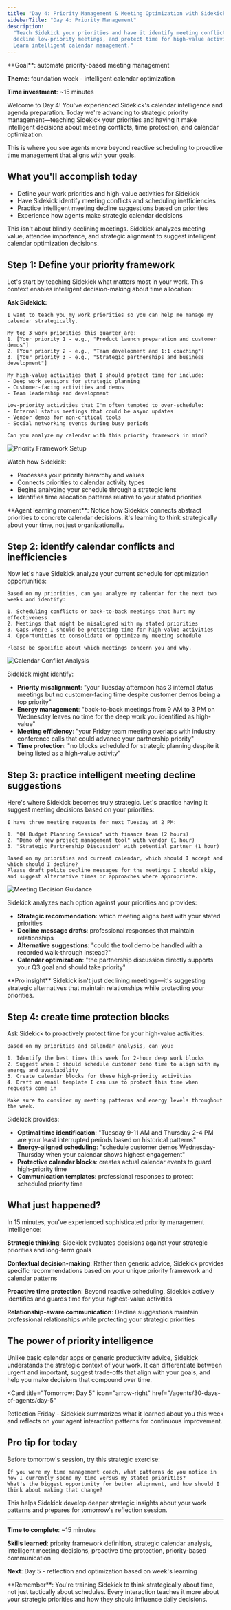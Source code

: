 ```yaml
---
title: "Day 4: Priority Management & Meeting Optimization with Sidekick"
sidebarTitle: "Day 4: Priority Management"
description:
  "Teach Sidekick your priorities and have it identify meeting conflicts,
  decline low-priority meetings, and protect time for high-value activities.
  Learn intelligent calendar management."
---
```


<Card title="Day 4 Challenge" icon="list-check">
  **Goal**: automate priority-based meeting management

**Theme**: foundation week - intelligent calendar optimization

**Time investment**: ~15 minutes

</Card>

Welcome to Day 4! You've experienced Sidekick's calendar intelligence and agenda
preparation. Today we're advancing to strategic priority management—teaching
Sidekick your priorities and having it make intelligent decisions about meeting
conflicts, time protection, and calendar optimization.

This is where you see agents move beyond reactive scheduling to proactive time
management that aligns with your goals.

## What you'll accomplish today

- Define your work priorities and high-value activities for Sidekick
- Have Sidekick identify meeting conflicts and scheduling inefficiencies
- Practice intelligent meeting decline suggestions based on priorities
- Experience how agents make strategic calendar decisions

<Warning>
  This isn't about blindly declining meetings. Sidekick analyzes meeting value,
  attendee importance, and strategic alignment to suggest intelligent calendar
  optimization decisions.
</Warning>

## Step 1: Define your priority framework

Let's start by teaching Sidekick what matters most in your work. This context
enables intelligent decision-making about time allocation:

**Ask Sidekick:**

```text
I want to teach you my work priorities so you can help me manage my calendar strategically.

My top 3 work priorities this quarter are:
1. [Your priority 1 - e.g., "Product launch preparation and customer demos"]
2. [Your priority 2 - e.g., "Team development and 1:1 coaching"]
3. [Your priority 3 - e.g., "Strategic partnerships and business development"]

My high-value activities that I should protect time for include:
- Deep work sessions for strategic planning
- Customer-facing activities and demos
- Team leadership and development

Low-priority activities that I'm often tempted to over-schedule:
- Internal status meetings that could be async updates
- Vendor demos for non-critical tools
- Social networking events during busy periods

Can you analyze my calendar with this priority framework in mind?
```

![Priority Framework Setup](/images/agents/30-days-of-agents/day4-priorities.png)

Watch how Sidekick:

- Processes your priority hierarchy and values
- Connects priorities to calendar activity types
- Begins analyzing your schedule through a strategic lens
- Identifies time allocation patterns relative to your stated priorities

<Tip>
  **Agent learning moment**: Notice how Sidekick connects abstract priorities to
  concrete calendar decisions. it's learning to think strategically about your
  time, not just organizationally.
</Tip>

## Step 2: identify calendar conflicts and inefficiencies

Now let's have Sidekick analyze your current schedule for optimization
opportunities:

```text
Based on my priorities, can you analyze my calendar for the next two weeks and identify:

1. Scheduling conflicts or back-to-back meetings that hurt my effectiveness
2. Meetings that might be misaligned with my stated priorities
3. Gaps where I should be protecting time for high-value activities
4. Opportunities to consolidate or optimize my meeting schedule

Please be specific about which meetings concern you and why.
```

![Calendar Conflict Analysis](/images/agents/30-days-of-agents/day4-conflicts.png)

Sidekick might identify:

- **Priority misalignment**: "your Tuesday afternoon has 3 internal status
  meetings but no customer-facing time despite customer demos being a top
  priority"
- **Energy management**: "back-to-back meetings from 9 AM to 3 PM on Wednesday
  leaves no time for the deep work you identified as high-value"
- **Meeting efficiency**: "your Friday team meeting overlaps with industry
  conference calls that could advance your partnership priority"
- **Time protection**: "no blocks scheduled for strategic planning despite it
  being listed as a high-value activity"

## Step 3: practice intelligent meeting decline suggestions

Here's where Sidekick becomes truly strategic. Let's practice having it suggest
meeting decisions based on your priorities:

```text
I have three meeting requests for next Tuesday at 2 PM:

1. "Q4 Budget Planning Session" with finance team (2 hours)
2. "Demo of new project management tool" with vendor (1 hour)
3. "Strategic Partnership Discussion" with potential partner (1 hour)

Based on my priorities and current calendar, which should I accept and which should I decline?
Please draft polite decline messages for the meetings I should skip, and suggest alternative times or approaches where appropriate.
```

![Meeting Decision Guidance](/images/agents/30-days-of-agents/day4-decisions.png)

Sidekick analyzes each option against your priorities and provides:

- **Strategic recommendation**: which meeting aligns best with your stated
  priorities
- **Decline message drafts**: professional responses that maintain relationships
- **Alternative suggestions**: "could the tool demo be handled with a recorded
  walk-through instead?"
- **Calendar optimization**: "the partnership discussion directly supports your
  Q3 goal and should take priority"

<Tip>
  **Pro insight** Sidekick isn't just declining meetings—it's suggesting
  strategic alternatives that maintain relationships while protecting your
  priorities.
</Tip>

## Step 4: create time protection blocks

Ask Sidekick to proactively protect time for your high-value activities:

```text
Based on my priorities and calendar analysis, can you:

1. Identify the best times this week for 2-hour deep work blocks
2. Suggest when I should schedule customer demo time to align with my energy and availability
3. Create calendar blocks for these high-priority activities
4. Draft an email template I can use to protect this time when requests come in

Make sure to consider my meeting patterns and energy levels throughout the week.
```

Sidekick provides:

- **Optimal time identification**: "Tuesday 9-11 AM and Thursday 2-4 PM are your
  least interrupted periods based on historical patterns"
- **Energy-aligned scheduling**: "schedule customer demos Wednesday-Thursday
  when your calendar shows highest engagement"
- **Protective calendar blocks**: creates actual calendar events to guard
  high-priority time
- **Communication templates**: professional responses to protect scheduled
  priority time

## What just happened?

In 15 minutes, you've experienced sophisticated priority management
intelligence:

**Strategic thinking**: Sidekick evaluates
decisions against your strategic priorities and long-term goals

**Contextual decision-making**: Rather than generic advice, Sidekick provides
specific recommendations based on your unique priority framework and calendar
patterns

**Proactive time protection**: Beyond reactive scheduling, Sidekick actively
identifies and guards time for your highest-value activities

**Relationship-aware communication**: Decline suggestions maintain professional
relationships while protecting your strategic priorities

## The power of priority intelligence

Unlike basic calendar apps or generic productivity advice, Sidekick understands
the strategic context of your work. It can differentiate between urgent and
important, suggest trade-offs that align with your goals, and help you make
decisions that compound over time.

<Card
  title="Tomorrow: Day 5"
  icon="arrow-right"
  href="/agents/30-days-of-agents/day-5"
>
  Reflection Friday - Sidekick summarizes what it learned about you this week
  and reflects on your agent interaction patterns for continuous improvement.
</Card>

## Pro tip for today

Before tomorrow's session, try this strategic exercise:

```text
If you were my time management coach, what patterns do you notice in how I currently spend my time versus my stated priorities?
What's the biggest opportunity for better alignment, and how should I think about making that change?
```

This helps Sidekick develop deeper strategic insights about your work patterns
and prepares for tomorrow's reflection session.

---

**Time to complete**: ~15 minutes

**Skills learned**: priority framework definition, strategic calendar analysis,
intelligent meeting decisions, proactive time protection, priority-based
communication

**Next**: Day 5 - reflection and optimization based on week's learning

<Tip>
  **Remember**: You're training Sidekick to think strategically about time, not
  just tactically about schedules. Every interaction teaches it more about your
  strategic priorities and how they should influence daily decisions.
</Tip>
